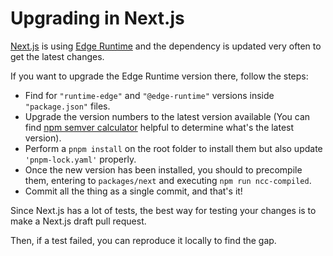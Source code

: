 # Upgrading in Next.js

[Next.js](https://github.com/vercel/next.js/) is using [Edge Runtime](https://edge-runtime.vercel.app/) and the dependency is updated very often to get the latest changes.

If you want to upgrade the Edge Runtime version there, follow the steps:

- Find for `"runtime-edge"` and `"@edge-runtime"` versions inside `"package.json"` files.
- Upgrade the version numbers to the latest version available (You can find [npm semver calculator](https://semver.npmjs.com/) helpful to determine what's the latest version).
- Perform a `pnpm install` on the root folder to install them but also update `'pnpm-lock.yaml'` properly.
- Once the new version has been installed, you should to precompile them, entering to `packages/next` and executing `npm run ncc-compiled`.
- Commit all the thing as a single commit, and that's it!

Since Next.js has a lot of tests, the best way for testing your changes is to make a Next.js draft pull request.

Then, if a test failed, you can reproduce it locally to find the gap.
